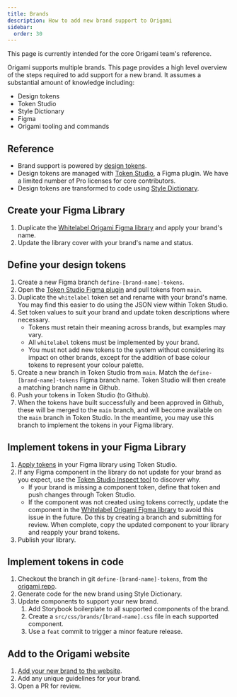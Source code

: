 ```yaml
---
title: Brands
description: How to add new brand support to Origami
sidebar:
  order: 30
---
```



<Aside>This page is currently intended for the core Origami team's reference.</Aside>

Origami supports multiple brands. This page provides a high level overview of the steps required to add support for a new brand. It assumes a substantial amount of knowledge including:
- Design tokens
- Token Studio
- Style Dictionary
- Figma
- Origami tooling and commands

## Reference

- Brand support is powered by [design tokens](https://www.designtokens.org/glossary/).
- Design tokens are managed with [Token Studio](https://tokens.studio/), a Figma plugin. We have a limited number of Pro licenses for core contributors.
- Design tokens are transformed to code using [Style Dictionary](https://styledictionary.com/).

## Create your Figma Library

1. Duplicate the [Whitelabel Origami Figma library](<https://www.figma.com/design/5ATknbGociZMlnNXX4sy4f/Whitelabel---Origami-(o3)?m=auto>) and apply your brand's name.
1. Update the library cover with your brand's name and status.

## Define your design tokens

1. Create a new Figma branch `define-[brand-name]-tokens`.
1. Open the [Token Studio Figma plugin](https://tokens.studio/) and pull tokens from `main`.
1. Duplicate the `whitelabel` token set and rename with your brand's name. You may find this easier to do using the JSON view within Token Studio.
1. Set token values to suit your brand and update token descriptions where necessary.
   - Tokens must retain their meaning across brands, but examples may vary.
   - All `whitelabel` tokens must be implemented by your brand.
   - You must not add new tokens to the system without considering its impact on other brands, except for the addition of base colour tokens to represent your colour palette.
1. Create a new branch in Token Studio from `main`. Match the `define-[brand-name]-tokens` Figma branch name. Token Studio will then create a matching branch name in Github.
1. Push your tokens in Token Studio (to Github).
1. When the tokens have built successfully and been approved in Github, these will be merged to the `main` branch, and will become available on the `main` branch in Token Studio. In the meantime, you may use this branch to implement the tokens in your Figma library.

## Implement tokens in your Figma Library

1. [Apply tokens](https://docs.tokens.studio/tokens/applying-tokens) in your Figma library using Token Studio.
1. If any Figma component in the library do not update for your brand as you expect, use the [Token Studio Inspect tool](https://docs.tokens.studio/inspect/multi-inspect) to discover why.
   - If your brand is missing a component token, define that token and push changes through Token Studio.
   - If the component was not created using tokens correctly, update the component in the [Whitelabel Origami Figma library](<https://www.figma.com/design/5ATknbGociZMlnNXX4sy4f/Whitelabel---Origami-(o3)?m=auto>) to avoid this issue in the future. Do this by creating a branch and submitting for review. When complete, copy the updated component to your library and reapply your brand tokens.
1. Publish your library.

## Implement tokens in code

1. Checkout the branch in git `define-[brand-name]-tokens`, from the [origami repo](`define-[brand-name]-tokens`).
1. Generate code for the new brand using Style Dictionary.
1. Update components to support your new brand.
   1. Add Storybook boilerplate to all supported components of the brand.
   1. Create a `src/css/brands/[brand-name].css` file in each supported component.
   1. Use a `feat` commit to trigger a minor feature release.

## Add to the Origami website
1. [Add your new brand to the website](https://github.com/Financial-Times/origami/tree/main/apps/for-everyone-website#add-a-new-brand).
1. Add any unique guidelines for your brand.
1. Open a PR for review.
